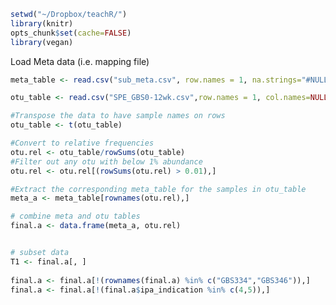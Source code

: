 

```r
setwd("~/Dropbox/teachR/")
library(knitr)
opts_chunk$set(cache=FALSE)
library(vegan)
```

Load Meta data (i.e. mapping file)
```r
meta_table <- read.csv("sub_meta.csv", row.names = 1, na.strings="#NULL!")

otu_table <- read.csv("SPE_GBS0-12wk.csv",row.names = 1, col.names=NULL)

#Transpose the data to have sample names on rows
otu_table <- t(otu_table)

#Convert to relative frequencies
otu.rel <- otu_table/rowSums(otu_table)
#Filter out any otu with below 1% abundance 
otu.rel <- otu.rel[(rowSums(otu.rel) > 0.01),]

#Extract the corresponding meta_table for the samples in otu_table
meta_a <- meta_table[rownames(otu.rel),]

# combine meta and otu tables
final.a <- data.frame(meta_a, otu.rel)


# subset data
T1 <- final.a[, ]
  
final.a <- final.a[!(rownames(final.a) %in% c("GBS334","GBS346")),]
final.a <- final.a[!(final.a$ipa_indication %in% c(4,5)),] 

```